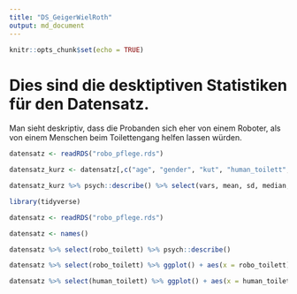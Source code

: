 ```yaml
---
title: "DS_GeigerWielRoth"
output: md_document
---
```


```r
knitr::opts_chunk$set(echo = TRUE)
```
# Dies sind die desktiptiven Statistiken für den Datensatz.
Man sieht deskriptiv, dass die Probanden sich eher von einem Roboter, als von einem Menschen beim Toilettengang helfen lassen würden.

```r
datensatz <- readRDS("robo_pflege.rds")

datensatz_kurz <- datensatz[,c("age", "gender", "kut", "human_toilett", "robo_toilett")]

datensatz_kurz %>% psych::describe() %>% select(vars, mean, sd, median, min, max)


```



```r
library(tidyverse)

datensatz <- readRDS("robo_pflege.rds")

datensatz <- names()

datensatz %>% select(robo_toilett) %>% psych::describe()

datensatz %>% select(robo_toilett) %>% ggplot() + aes(x = robo_toilett) + geom_histogram(bins = 30, fill="red")

```

```r
datensatz %>% select(human_toilett) %>% ggplot() + aes(x = human_toilett) + geom_histogram(bins = 30, fill="blue")

```

